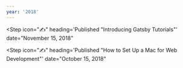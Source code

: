 ```yaml
---
year: '2018'
---
```


<Step
  icon="✍️"
  heading='Published "Introducing Gatsby Tutorials"'
  date="November 15, 2018"
></Step>

<Step icon="🚀" heading="Launched Gatsby Tutorials" date="November 15, 2018"></Step>

<Step
  icon="✍️"
  heading='Published "How to Set Up a Mac for Web Development"'
  date="October 15, 2018"
></Step>
